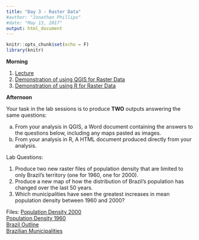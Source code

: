 ```yaml
---
title: "Day 3 - Raster Data"
#author: "Jonathan Phillips"
#date: "May 13, 2017"
output: html_document
---
```


<style>
.column-left{
  float: left;
  width: 50%;
  text-align: left;
}
.column-right{
  float: right;
  width: 50%;
  text-align: right;
}
</style>

```r
knitr::opts_chunk$set(echo = F)
library(knitr)
```

**Morning**

1. [Lecture](https://jonnyphillips.github.io/Intro_Spatial/Day_3/Slides_Day_3_v5.html)
3. [Demonstration of using QGIS for Raster Data](https://docs.google.com/presentation/d/1GJDfwgi__l14cC4_tpjKy_J24uhAaYtq1z5fAQHsZV0/present#slide=id.g4c7ab4222d_0_368)
4. [Demonstration of using R for Raster Data](https://docs.google.com/presentation/d/1xF05gvjxshdqjPxd7vcnGIcP7SNcf-3EPsk7j9unpgM/present#slide=id.g4c790dbd3d_0_5)

**Afternoon**

Your task in the lab sessions is to produce **TWO** outputs answering the same questions:

a. From your analysis in QGIS, a Word document containing the answers to the questions below, including any maps pasted as images.
b. From your analysis in R, A HTML document produced directly from your analysis.

Lab Questions: 

1. Produce two new raster files of population density that are limited to only Brazil's territory (one for 1960, one for 2000).   
1. Produce a new map of how the distribution of Brazil’s population has changed over the last 50 years.  
2. Which municipalities have seen the greatest increases in mean population density between 1960 and 2000?   
  
Files:
[Population Density 2000](https://jonnyphillips.github.io/Intro_Spatial/Day_3/Data/lacpopd00.tif/lacpopd00.zip)  
[Population Density 1960](https://jonnyphillips.github.io/Intro_Spatial/Day_3/Data/lacpopd60.tif/lacpopd60.zip)  
[Brazil Outline](https://jonnyphillips.github.io/Intro_Spatial/Day_3/Data/Br_Outline.zip)  
[Brazilian Municipalities](https://jonnyphillips.github.io/Intro_Spatial/Day_3/Data/municipalities.zip)   
